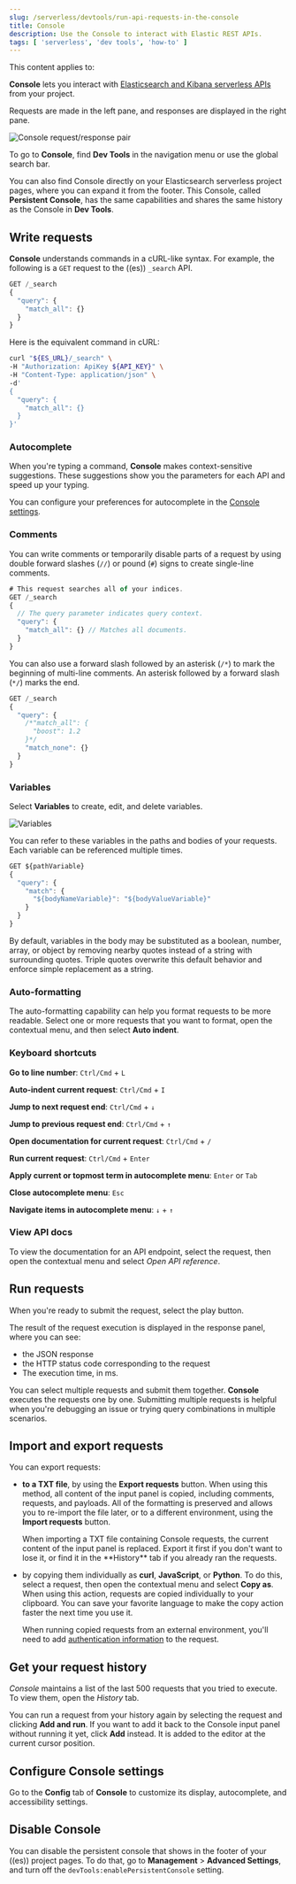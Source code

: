 ```yaml
---
slug: /serverless/devtools/run-api-requests-in-the-console
title: Console
description: Use the Console to interact with Elastic REST APIs.
tags: [ 'serverless', 'dev tools', 'how-to' ]
---
```


<DocBadge template="technical preview" />
This content applies to: <DocBadge template="elasticsearch" slug="/serverless/elasticsearch/what-is-elasticsearch-serverless" /> <DocBadge template="observability" slug="/serverless/observability/what-is-observability-serverless" /> <DocBadge template="security" slug="/serverless/security/what-is-security-serverless" />

**Console** lets you interact with [Elasticsearch and Kibana serverless APIs](https://www.elastic.co/docs/api) from your project.

Requests are made in the left pane, and responses are displayed in the right pane.

![Console request/response pair](../images/console.png)

To go to **Console**, find **Dev Tools** in the navigation menu or use the global search bar.

You can also find Console directly on your Elasticsearch serverless project pages, where you can expand it from the footer. This Console, called **Persistent Console**, has the same capabilities and shares the same history as the Console in **Dev Tools**.


## Write requests

**Console** understands commands in a cURL-like syntax.
For example, the following is a `GET` request to the ((es)) `_search` API.

```js
GET /_search
{
  "query": {
    "match_all": {}
  }
}
```

Here is the equivalent command in cURL:

```bash
curl "${ES_URL}/_search" \
-H "Authorization: ApiKey ${API_KEY}" \
-H "Content-Type: application/json" \
-d'
{
  "query": {
    "match_all": {}
  }
}'
```

### Autocomplete

When you're typing a command, **Console** makes context-sensitive suggestions.
These suggestions show you the parameters for each API and speed up your typing.

You can configure your preferences for autocomplete in the [Console settings](#configure-console-settings).

### Comments

You can write comments or temporarily disable parts of a request by using double forward slashes (`//`) or pound (`#`) signs to create single-line comments.

```js
# This request searches all of your indices.
GET /_search
{
  // The query parameter indicates query context.
  "query": {
    "match_all": {} // Matches all documents.
  }
}
```

You can also use a forward slash followed by an asterisk (`/*`) to mark the beginning of multi-line
comments.
An asterisk followed by a forward slash (`*/`) marks the end.

```js
GET /_search
{
  "query": {
    /*"match_all": {
      "boost": 1.2
    }*/
    "match_none": {}
  }
}
```
### Variables

Select **Variables** to create, edit, and delete variables.

![Variables](../images/variables.png)

You can refer to these variables in the paths and bodies of your requests.
Each variable can be referenced multiple times.

```js
GET ${pathVariable}
{
  "query": {
    "match": {
      "${bodyNameVariable}": "${bodyValueVariable}"
    }
  }
}
```

By default, variables in the body may be substituted as a boolean, number, array, or
object by removing nearby quotes instead of a string with surrounding quotes. Triple
quotes overwrite this default behavior and enforce simple replacement as a string.

### Auto-formatting

The auto-formatting
capability can help you format requests to be more readable. Select one or more requests that you
want to format, open the contextual menu, and then select **Auto indent**.

### Keyboard shortcuts

**Go to line number**: `Ctrl/Cmd` + `L`

**Auto-indent current request**: `Ctrl/Cmd` + `I`

**Jump to next request end**: `Ctrl/Cmd` + `↓`

**Jump to previous request end**: `Ctrl/Cmd` + `↑`

**Open documentation for current request**: `Ctrl/Cmd` + `/`

**Run current request**: `Ctrl/Cmd` + `Enter`

**Apply current or topmost term in autocomplete menu**: `Enter` or `Tab`

**Close autocomplete menu**: `Esc`

**Navigate items in autocomplete menu**: `↓` + `↑`


### View API docs

To view the documentation for an API endpoint, select the request, then open the contextual menu and select
*Open API reference*.

## Run requests

When you're ready to submit the request, select the play button.

The result of the request execution is displayed in the response panel, where you can see:

- the JSON response
- the HTTP status code corresponding to the request
- The execution time, in ms.


You can select multiple requests and submit them together.
**Console** executes the requests one by one. Submitting multiple requests is helpful
when you're debugging an issue or trying query
combinations in multiple scenarios.


## Import and export requests

You can export requests:

- **to a TXT file**, by using the **Export requests** button. When using this method, all content of the input panel is copied, including comments, requests, and payloads. All of the formatting is preserved and allows you to re-import the file later, or to a different environment, using the **Import requests** button. 

  <DocCallOut title="Tip">
    When importing a TXT file containing Console requests, the current content of the input panel is replaced. Export it first if you don't want to lose it, or find it in the **History** tab if you already ran the requests.
  </DocCallOut>

- by copying them individually as **curl**, **JavaScript**, or **Python**. To do this, select a request, then open the contextual menu and select **Copy as**. When using this action, requests are copied individually to your clipboard. You can save your favorite language to make the copy action faster the next time you use it.

  When running copied requests from an external environment, you'll need to add [authentication information](https://www.elastic.co/docs/api/doc/serverless/authentication) to the request.

## Get your request history

*Console* maintains a list of the last 500 requests that you tried to execute.
To view them, open the *History* tab. 

You can run a request from your history again by selecting the request and clicking **Add and run**. If you want to add it back to the Console input panel without running it yet, click **Add** instead. It is added to the editor at the current cursor position.

## Configure Console settings

Go to the **Config** tab of **Console** to customize its display, autocomplete, and accessibility settings.

## Disable Console

You can disable the persistent console that shows in the footer of your ((es)) project pages. To do that, go to **Management** > **Advanced Settings**, and turn off the `devTools:enablePersistentConsole` setting.
